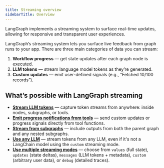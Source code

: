 ```yaml
---
title: Streaming overview
sidebarTitle: Overview
---
```


LangGraph implements a streaming system to surface real-time updates, allowing for responsive and transparent user experiences.

LangGraph’s streaming system lets you surface live feedback from graph runs to your app.
There are three main categories of data you can stream:

1. **Workflow progress** — get state updates after each graph node is executed.
2. **LLM tokens** — stream language model tokens as they’re generated.
3. **Custom updates** — emit user-defined signals (e.g., “Fetched 10/100 records”).

## What’s possible with LangGraph streaming

* [**Stream LLM tokens**](./streaming#messages) — capture token streams from anywhere: inside nodes, subgraphs, or tools.
* [**Emit progress notifications from tools**](./streaming#stream-custom-data) — send custom updates or progress signals directly from tool functions.
* [**Stream from subgraphs**](./streaming#stream-subgraph-outputs) — include outputs from both the parent graph and any nested subgraphs.
* [**Use any LLM**](./streaming#use-with-any-llm) — stream tokens from any LLM, even if it's not a LangChain model using the `custom` streaming mode.
* [**Use multiple streaming modes**](./streaming#stream-multiple-modes) — choose from `values` (full state), `updates` (state deltas), `messages` (LLM tokens + metadata), `custom` (arbitrary user data), or `debug` (detailed traces).
